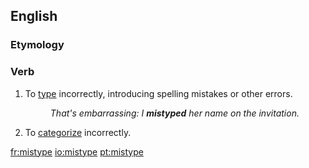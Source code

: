 ==English==

===Etymology===
{{prefix|mis|type|lang=en}}

===Verb===
{{en-verb|mistyp}}

# To [[type]] incorrectly, introducing spelling mistakes or other errors.
#: ''That's embarrassing: I '''mistyped''' her name on the invitation.''
# To [[categorize]] incorrectly.

[[fr:mistype]]
[[io:mistype]]
[[pt:mistype]]